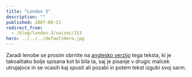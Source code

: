 ```yaml
---
title: "London 3"
description: ""
published: 2007-09-21
redirect_from:
  - /blog/london-3/swizec/153
hero: ../../../defaultHero.jpg
---
```


Zaradi lenobe se prosim obrnite na [anglesko verzijo](https://swizec.com/index.php/lang=en) tega teksta, ki je takoalitako bolje spisana kot bi bila ta, saj je pisanje v drugic malcek utrujajoce in se vcasih kaj spusti ali pozabi in potem tekst izgubi svoj sarm.
